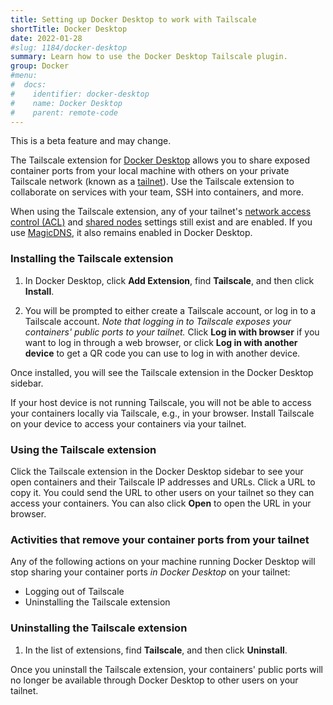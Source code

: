 ```yaml
---
title: Setting up Docker Desktop to work with Tailscale
shortTitle: Docker Desktop
date: 2022-01-28
#slug: 1184/docker-desktop
summary: Learn how to use the Docker Desktop Tailscale plugin.
group: Docker
#menu:
#  docs:
#    identifier: docker-desktop
#    name: Docker Desktop
#    parent: remote-code
---
```


<Note>This is a beta feature and may change.</Note>

The Tailscale extension for [Docker Desktop][docker desktop] allows you to share exposed container ports from your local machine with others on your private Tailscale network (known as a [tailnet][tailnet]). Use the Tailscale extension to collaborate on services with your team, SSH into containers, and more.

When using the Tailscale extension, any of your tailnet's [network access control (ACL)][acls] and [shared nodes][shared nodes] settings still exist and are enabled. If you use [MagicDNS][magicdns], it also remains enabled in Docker Desktop.

### Installing the Tailscale extension

1. In Docker Desktop, click **Add Extension**, find **Tailscale**, and then click **Install**.

1. You will be prompted to either create a Tailscale account, or log in to a Tailscale account. _Note that logging in to Tailscale exposes your containers' public ports to your tailnet._ Click **Log in with browser** if you want to log in through a web browser, or click **Log in with another device** to get a QR code you can use to log in with another device.

Once installed, you will see the Tailscale extension in the Docker Desktop sidebar.

If your host device is not running Tailscale, you will not be able to access your containers locally via Tailscale, e.g., in your browser. Install Tailscale on your device to access your containers via your tailnet.

### Using the Tailscale extension

Click the Tailscale extension in the Docker Desktop sidebar to see your open containers and their Tailscale IP addresses and URLs. Click a URL to copy it. You could send the URL to other users on your tailnet so they can access your containers. You can also click **Open** to open the URL in your browser.

### Activities that remove your container ports from your tailnet

Any of the following actions on your machine running Docker Desktop will stop sharing your container ports _in Docker Desktop_ on your tailnet:

- Logging out of Tailscale
- Uninstalling the Tailscale extension

### Uninstalling the Tailscale extension

1. In the list of extensions, find **Tailscale**, and then click **Uninstall**.

Once you uninstall the Tailscale extension, your containers' public ports will no longer be available through Docker Desktop to other users on your tailnet.

[acls]: /kb/1018/acls
[docker desktop]: https://www.docker.com/products/docker-desktop
[magicdns]: /kb/1081/magicdns
[shared nodes]: /kb/1084/sharing
[tailnet]: /kb/1136/tailnet
